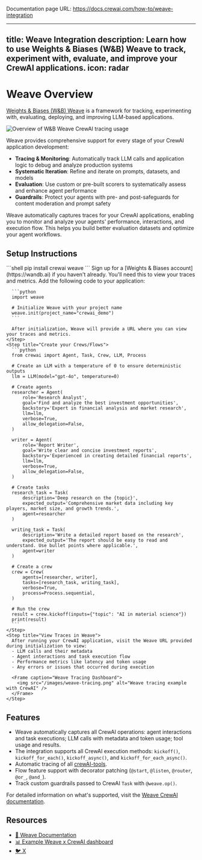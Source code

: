 Documentation page URL: https://docs.crewai.com/how-to/weave-integration

---
title: Weave Integration
description: Learn how to use Weights & Biases (W&B) Weave to track, experiment with, evaluate, and improve your CrewAI applications.
icon: radar
---

# Weave Overview

[Weights & Biases (W&B) Weave](https://weave-docs.wandb.ai/) is a framework for tracking, experimenting with, evaluating, deploying, and improving LLM-based applications. 

![Overview of W&B Weave CrewAI tracing usage](/images/weave-tracing.gif)

Weave provides comprehensive support for every stage of your CrewAI application development:

- **Tracing & Monitoring**: Automatically track LLM calls and application logic to debug and analyze production systems
- **Systematic Iteration**: Refine and iterate on prompts, datasets, and models
- **Evaluation**: Use custom or pre-built scorers to systematically assess and enhance agent performance
- **Guardrails**: Protect your agents with pre- and post-safeguards for content moderation and prompt safety

Weave automatically captures traces for your CrewAI applications, enabling you to monitor and analyze your agents' performance, interactions, and execution flow. This helps you build better evaluation datasets and optimize your agent workflows.

## Setup Instructions

<Steps>
    <Step title="Install required packages">
      ```shell
      pip install crewai weave
      ```
    </Step>
    <Step title="Set up W&B Account">
      Sign up for a [Weights & Biases account](https://wandb.ai) if you haven't already. You'll need this to view your traces and metrics.
    </Step>
    <Step title="Initialize Weave in Your Application">
      Add the following code to your application:

      ```python
      import weave

      # Initialize Weave with your project name
      weave.init(project_name="crewai_demo")
      ```
      
      After initialization, Weave will provide a URL where you can view your traces and metrics.
    </Step>
    <Step title="Create your Crews/Flows">
      ```python
      from crewai import Agent, Task, Crew, LLM, Process

      # Create an LLM with a temperature of 0 to ensure deterministic outputs
      llm = LLM(model="gpt-4o", temperature=0)

      # Create agents
      researcher = Agent(
          role='Research Analyst',
          goal='Find and analyze the best investment opportunities',
          backstory='Expert in financial analysis and market research',
          llm=llm,
          verbose=True,
          allow_delegation=False,
      )

      writer = Agent(
          role='Report Writer',
          goal='Write clear and concise investment reports',
          backstory='Experienced in creating detailed financial reports',
          llm=llm,
          verbose=True,
          allow_delegation=False,
      )

      # Create tasks
      research_task = Task(
          description='Deep research on the {topic}',
          expected_output='Comprehensive market data including key players, market size, and growth trends.',
          agent=researcher
      )

      writing_task = Task(
          description='Write a detailed report based on the research',
          expected_output='The report should be easy to read and understand. Use bullet points where applicable.',
          agent=writer
      )

      # Create a crew
      crew = Crew(
          agents=[researcher, writer],
          tasks=[research_task, writing_task],
          verbose=True,
          process=Process.sequential,
      )

      # Run the crew
      result = crew.kickoff(inputs={"topic": "AI in material science"})
      print(result)
      ```
    </Step>
    <Step title="View Traces in Weave">
      After running your CrewAI application, visit the Weave URL provided during initialization to view:
      - LLM calls and their metadata
      - Agent interactions and task execution flow
      - Performance metrics like latency and token usage
      - Any errors or issues that occurred during execution

      <Frame caption="Weave Tracing Dashboard">
        <img src="/images/weave-tracing.png" alt="Weave tracing example with CrewAI" />
      </Frame>
    </Step>
</Steps>

## Features

- Weave automatically captures all CrewAI operations: agent interactions and task executions; LLM calls with metadata and token usage; tool usage and results.
- The integration supports all CrewAI execution methods: `kickoff()`, `kickoff_for_each()`, `kickoff_async()`, and `kickoff_for_each_async()`.
- Automatic tracing of all [crewAI-tools](https://github.com/crewAIInc/crewAI-tools).
- Flow feature support with decorator patching (`@start`, `@listen`, `@router`, `@or_`, `@and_`).
- Track custom guardrails passed to CrewAI `Task` with `@weave.op()`.

For detailed information on what's supported, visit the [Weave CrewAI documentation](https://weave-docs.wandb.ai/guides/integrations/crewai/#getting-started-with-flow).

## Resources

- [📘 Weave Documentation](https://weave-docs.wandb.ai)
- [📊 Example Weave x CrewAI dashboard](https://wandb.ai/ayut/crewai_demo/weave/traces?cols=%7B%22wb_run_id%22%3Afalse%2C%22attributes.weave.client_version%22%3Afalse%2C%22attributes.weave.os_name%22%3Afalse%2C%22attributes.weave.os_release%22%3Afalse%2C%22attributes.weave.os_version%22%3Afalse%2C%22attributes.weave.source%22%3Afalse%2C%22attributes.weave.sys_version%22%3Afalse%7D&peekPath=%2Fayut%2Fcrewai_demo%2Fcalls%2F0195c838-38cb-71a2-8a15-651ecddf9d89)
- [🐦 X](https://x.com/weave_wb)
